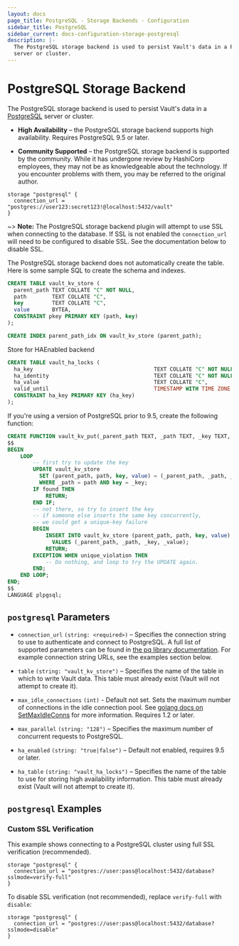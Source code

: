 ```yaml
---
layout: docs
page_title: PostgreSQL - Storage Backends - Configuration
sidebar_title: PostgreSQL
sidebar_current: docs-configuration-storage-postgresql
description: |-
  The PostgreSQL storage backend is used to persist Vault's data in a PostgreSQL
  server or cluster.
---
```


# PostgreSQL Storage Backend

The PostgreSQL storage backend is used to persist Vault's data in a
[PostgreSQL][postgresql] server or cluster.

- **High Availability** – the PostgreSQL storage backend supports
  high availability. Requires PostgreSQL 9.5 or later.

- **Community Supported** – the PostgreSQL storage backend is supported by the
  community. While it has undergone review by HashiCorp employees, they may not
  be as knowledgeable about the technology. If you encounter problems with them,
  you may be referred to the original author.

```hcl
storage "postgresql" {
  connection_url = "postgres://user123:secret123!@localhost:5432/vault"
}
```

~> **Note:** The PostgreSQL storage backend plugin will attempt to use SSL 
when connecting to the database.  If SSL is not enabled the `connection_url` 
will need to be configured to disable SSL.  See the documentation below 
to disable SSL.

The PostgreSQL storage backend does not automatically create the table. Here is
some sample SQL to create the schema and indexes.

```sql
CREATE TABLE vault_kv_store (
  parent_path TEXT COLLATE "C" NOT NULL,
  path        TEXT COLLATE "C",
  key         TEXT COLLATE "C",
  value       BYTEA,
  CONSTRAINT pkey PRIMARY KEY (path, key)
);

CREATE INDEX parent_path_idx ON vault_kv_store (parent_path);
```

Store for HAEnabled backend

```sql
CREATE TABLE vault_ha_locks (
  ha_key                                      TEXT COLLATE "C" NOT NULL,
  ha_identity                                 TEXT COLLATE "C" NOT NULL,          
  ha_value                                    TEXT COLLATE "C",  
  valid_until                                 TIMESTAMP WITH TIME ZONE NOT NULL,
  CONSTRAINT ha_key PRIMARY KEY (ha_key)
);
```


If you're using a version of PostgreSQL prior to 9.5, create the following function:

```sql
CREATE FUNCTION vault_kv_put(_parent_path TEXT, _path TEXT, _key TEXT, _value BYTEA) RETURNS VOID AS
$$
BEGIN
    LOOP
        -- first try to update the key
        UPDATE vault_kv_store
          SET (parent_path, path, key, value) = (_parent_path, _path, _key, _value)
          WHERE _path = path AND key = _key;
        IF found THEN
            RETURN;
        END IF;
        -- not there, so try to insert the key
        -- if someone else inserts the same key concurrently,
        -- we could get a unique-key failure
        BEGIN
            INSERT INTO vault_kv_store (parent_path, path, key, value)
              VALUES (_parent_path, _path, _key, _value);
            RETURN;
        EXCEPTION WHEN unique_violation THEN
            -- Do nothing, and loop to try the UPDATE again.
        END;
    END LOOP;
END;
$$
LANGUAGE plpgsql;
```

## `postgresql` Parameters

- `connection_url` `(string: <required>)` – Specifies the connection string to
  use to authenticate and connect to PostgreSQL. A full list of supported
  parameters can be found in [the pq library documentation][pglib]. For example
  connection string URLs, see the examples section below.

- `table` `(string: "vault_kv_store")` – Specifies the name of the table in
  which to write Vault data. This table must already exist (Vault will not
  attempt to create it).

- `max_idle_connections` `(int)` - Default not set. Sets the maximum number of 
  connections in the idle connection pool. See
  [golang docs on SetMaxIdleConns][golang_SetMaxIdleConns] for more information. 
  Requires 1.2 or later.

- `max_parallel` `(string: "128")` – Specifies the maximum number of concurrent
  requests to PostgreSQL.

- `ha_enabled` `(string: "true|false")` – Default not enabled, requires 9.5 or later.

- `ha_table` `(string: "vault_ha_locks")` – Specifies the name of the table to use
  for storing high availability information. This table must already exist (Vault
  will not attempt to create it).

## `postgresql` Examples

### Custom SSL Verification

This example shows connecting to a PostgreSQL cluster using full SSL
verification (recommended).

```hcl
storage "postgresql" {
  connection_url = "postgres://user:pass@localhost:5432/database?sslmode=verify-full"
}
```

To disable SSL verification (not recommended), replace `verify-full` with
`disable`:

```hcl
storage "postgresql" {
  connection_url = "postgres://user:pass@localhost:5432/database?sslmode=disable"
}
```

[golang_SetMaxIdleConns]: https://golang.org/pkg/database/sql/#DB.SetMaxIdleConns
[postgresql]: https://www.postgresql.org/
[pglib]: https://godoc.org/github.com/lib/pq#hdr-Connection_String_Parameters
